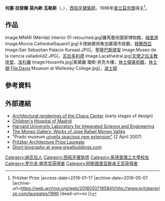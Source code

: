 {{Spanish name|莫內歐|瓦勒斯}}
{{Infobox architect
|name                  = 拉斐尔·莫内欧<br />Rafael Moneo
|image                 = Rafael Moneo 2011 (cropped).jpg
|image_size            = 200px
|caption               = 2011年
|nationality           = {{ESP}}
|birth_name            = José Rafael Moneo Vallés
|birth_date            = {{Birth date and age|1937|5|9|df=y}}
|birth_place           = {{ESP}}[[圖德拉|圖德拉]]
|death_date            = <!-- {{Death date and age|YYYY|MM|DD|YYYY|MM|DD|df=y}} (death date then birth date) -->
|death_place           = 
|alma_mater            = 
|practice              = 
|significant_buildings = {{link-en|庫爾素會議中心和禮堂|Kursaal Palace}}，[[天使之后主教座堂|天使之后主教座堂]]，{{link-en|瓦拉多利德科學館|Valladolid Science Museum}}
|significant_projects  = 
|significant_design    = 
|awards                = [[普立茲克獎|普立茲克獎]]<small>（1996）</small>
}}
'''何塞·拉斐爾·莫內歐·瓦勒斯'''（{{lang-es|'''José Rafael Moneo Vallés'''}}，{{bd|1937年|5月9日}}），[[西班牙|西班牙]][[建築師|建築師]]，1996年[[普立茲克獎|普立茲克獎]]得主<ref>{{Cite web |url=http://www.pritzkerprize.com/laureates/1996 |title=Rafael Moneo {{!}} Pritzker Prize |access-date=2016-01-17 |archive-date=2016-05-07 |archive-url=https://web.archive.org/web/20160507185841/http://www.pritzkerprize.com/laureates/1996 |dead-url=no }}</ref>。

== 作品 ==
<gallery>
Image:MNAR (Mérida) Interior 01 retouched.jpg|羅馬藝術國家博物館，[[梅里達|梅里達]]
Image:Murcia CathedralSquare1.jpg|卡德納爾貝魯加廣場市政廳，[[穆爾西亞|穆爾西亞]]
Image:San Sebastian Palacio Kursaal.JPG|{{link-en|庫爾素會議中心和禮堂|Kursaal Palace}}，[[聖塞巴斯提安|聖塞巴斯提安]]
Image:Museo de la ciencia valladolid2.JPG|{{link-en|瓦拉多利德科學館|Valladolid Science Museum}}，[[瓦拉多利德|瓦拉多利德]]
Image:Lacathedral.jpg|[[天使之后主教座堂|天使之后主教座堂]]，[[洛杉磯|洛杉磯]]
Image:Housmfa.jpg|奧黛麗·瓊斯·貝克大樓，[[休士頓美術館|休士頓美術館]]，[[休士頓|休士頓]]
File:Davis Museum at Wellesley College.jpg|{{link-en|戴維斯博物館和文化中心|Davis Museum and Cultural Center at Wellesley College}}，[[波士顿|波士顿]]
</gallery>

== 參考資料 ==
{{reflist}}

== 外部連結 ==
{{commons category|Rafael Moneo}}
* [http://departmentofscience.com/design/chace-center-at-risd/ Architectural renderings of the Chace Center] {{Wayback|url=http://departmentofscience.com/design/chace-center-at-risd/ |date=20191102073042 }} (early stages of design)
* [https://web.archive.org/web/20060516133439/http://urbanity.blogsome.com/2006/03/05/hospital-materno-infantil-madrid-rafael-moneo-y-jm-de-la-mata/ Children's Hospital of Madrid]
* [https://web.archive.org/web/20070630115503/http://www.cns.fas.harvard.edu/about/lise.php Harvard University Laboratory for Integrated Science and Engineering]
* [https://web.archive.org/web/20050605004846/http://people.deas.harvard.edu/~jones/lab_arch/moneo/pic_gallery.html The Moneo Gallery: Works of José Rafael Moneo Vallés]
* "Prado museum [http://www.iht.com/articles/ap/2007/04/01/arts/EU-A-E-ART-Spain-Prado-Extension.php unveils spacious new extension"] (2 April 2007)
* [https://web.archive.org/web/20050820015259/http://www.pritzkerprize.com/secone96.htm Pritzker Architecture Prize Laureate]
* [http://www.greatbuildings.com/architects/Rafael_Moneo.html Short biography at www.greatbuildings.com] {{Wayback|url=http://www.greatbuildings.com/architects/Rafael_Moneo.html |date=20051028130200 }}

{{朔克奖获得者}}
{{Pritzker Prize laureates}}
{{阿斯图里亚斯亲王奖获得者|arts}}

{{Authority control}}
{{DEFAULTSORT:Moneo, Jose Rafael}}
[[Category:纳瓦拉人|Category:纳瓦拉人]]
[[Category:西班牙建筑师|Category:西班牙建筑师]]
[[Category:馬德里理工大學校友|Category:馬德里理工大學校友]]
[[Category:罗尔夫·朔克奖获得者|Category:罗尔夫·朔克奖获得者]]
[[Category:阿斯图里亚斯亲王奖获得者|Category:阿斯图里亚斯亲王奖获得者]]